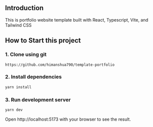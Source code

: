 ## Introduction

This is portfolio website template built with React, Typescript, Vite, and Tailwind CSS

## How to Start this project

### 1. Clone using git

```git
https://github.com/himanshua790/template-portfolio
```

### 2. Install dependencies

```bash
yarn install
```

### 3. Run development server

```bash
yarn dev
```

Open http://localhost:5173 with your browser to see the result.

